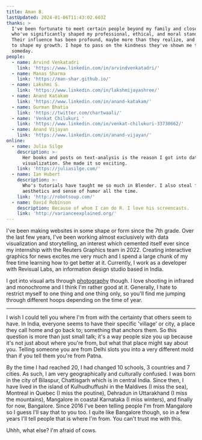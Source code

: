 ```yaml
---
title: Aman B.
lastUpdated: 2024-01-06T11:43:02.603Z
thanks: >
  I've been fortunate to meet certain people beyond my family and close friends
  who've significantly shaped my professional, ethical, and moral standards.
  Their influence has been profound, maybe more than they realize, and continues
  to shape my growth. I hope to pass on the kindness they've shown me to others
  someday.
people:
  - name: Arvind Venkatadri
    link: 'https://www.linkedin.com/in/arvindvenkatadri/'
  - name: Manas Sharma
    link: 'https://man-shar.github.io/'
  - name: Lakshmi S.
    link: 'https://www.linkedin.com/in/lakshmijayashree/'
  - name: Anand Katakam
    link: 'https://www.linkedin.com/in/anand-katakam/'
  - name: Gurman Bhatia
    link: 'https://twitter.com/chartwaali/'
  - name: 'Venkat Chilukuri '
    link: 'https://www.linkedin.com/in/venkat-chilukuri-33730662/'
  - name: Anand Vijayan
    link: 'https://www.linkedin.com/in/anand-vijayan/'
online:
  - name: Julia Silge
    description: >-
      Her books and posts on text-analysis is the reason I got into data
      visualization. She made it so exciting.
    link: 'https://juliasilge.com/'
  - name: Ian Hubert
    description: >-
      Who's tutorials have taught me so much in Blender. I also steal from his
      aesthetics and sense of humor all the time.
    link: 'http://robotsoup.com/'
  - name: David Robinson
    description: Because of whom I can do R. I love his screencasts.
    link: 'http://varianceexplained.org/'
---
```


I've been making websites in some shape or form since the 7th grade. Over the last few years, I've been working almost exclusively with data visualization and storytelling, an interest which cemented itself ever since my internship with the Reuters Graphics team in 2022. Creating interactive graphics for news excites me very much and I spend a large chunk of my free time learning how to get better at it. Currently, I work as a developer with Revisual Labs, an information design studio based in India.

I got into visual arts through [photography](https://www.instagram.com/thedivtagguy/) though. I love shooting in infrared and monochrome and I think I'm rather good at it. Generally, I hate to restrict myself to one thing and one thing only, so you'll find me jumping through different hoops depending on the time of year. 

***

I wish I could tell you where I'm from with the certainty that others seem to have. In India, everyone seems to have their specific 'village' or city, a place they call home and go back to; something that anchors them. So this question is more than just small talk; it's a way people size you up because it's not just about where you're from, but what that place might say about you. Telling someone you are from Delhi slots you into a very different mold than if you tell them you're from Patna.

By the time I had reached 20, I had changed 10 schools, 3 countries and 7 cities. As such, I am very geographically and culturally confused. I was born in the city of Bilaspur, Chattisgarh which is in central India. Since then, I have lived in the island of Kulhudhuffushi in the Maldives (I miss the sea), Montreal in Quebec (I miss the poutine), Dehradun in Uttarakhand (I miss the mountains), Mangalore in coastal Karnataka (I miss winters), and finally for now, Bangalore. Since 2016 I've been telling people I'm from Mangalore so I guess I'll say that to you too. I quite like Bangalore though, so in a few years I'll tell people that is where I'm from. You can't trust me with this.

Uhhh, what else? I'm afraid of cows.
